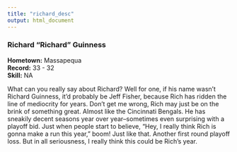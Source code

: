```yaml
---
title: "richard_desc"
output: html_document
---
```

### Richard "Richard" Guinness
**Hometown:** Massapequa  
**Record:** 33 - 32  
**Skill:** NA

What can you really say about Richard? Well for one, if his name wasn't Richard Guinness, it'd probably be Jeff Fisher, because Rich has ridden the line of mediocrity for years. Don't get me wrong, Rich may just be on the brink of something great. Almost like the Cincinnati Bengals. He has sneakily decent seasons year over year--sometimes even surprising with a playoff bid. Just when people start to believe, "Hey, I really think Rich is gonna make a run this year," boom! Just like that. Another first round playoff loss. But in all seriousness, I really think this could be Rich's year. 


